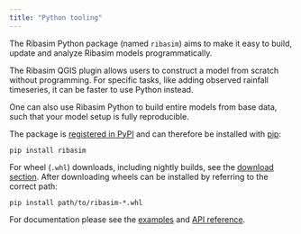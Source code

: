 ```yaml
---
title: "Python tooling"
---
```


The Ribasim Python package (named `ribasim`) aims to make it easy to build, update and analyze Ribasim models
programmatically.

The Ribasim QGIS plugin allows users to construct a model from scratch without programming.
For specific tasks, like adding observed rainfall timeseries, it can be faster to use
Python instead.

One can also use Ribasim Python to build entire models from base data, such that your model
setup is fully reproducible.

The package is [registered in PyPI](https://pypi.org/project/ribasim/) and can therefore
be installed with [pip](https://docs.python.org/3/installing/index.html):
```
pip install ribasim
```
For wheel (`.whl`) downloads, including nightly builds, see the [download section](../index.qmd#sec-download).
After downloading wheels can be installed by referring to the correct path:
```
pip install path/to/ribasim-*.whl
```

For documentation please see the [examples](examples.ipynb) and [API reference](../reference/reference).

